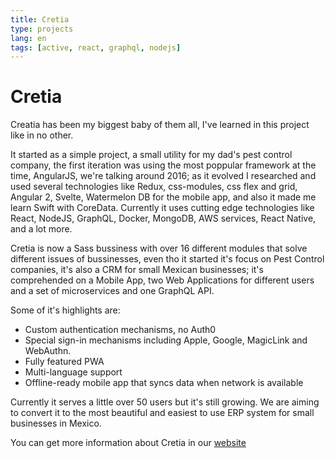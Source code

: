 ```yaml
---
title: Cretia
type: projects
lang: en
tags: [active, react, graphql, nodejs]
---
```


# Cretia

Creatia has been my biggest baby of them all, I've learned in this project like in no other.

It started as a simple project, a small utility for my dad's pest control company, the first iteration was using the most poppular framework at the time, AngularJS, we're talking around 2016; as it evolved I researched and used several technologies like Redux, css-modules, css flex and grid, Angular 2, Svelte, Watermelon DB for the mobile app, and also it made me learn Swift with CoreData. Currently it uses cutting edge technologies like React, NodeJS, GraphQL, Docker, MongoDB, AWS services, React Native, and a lot more.

Cretia is now a Sass bussiness with over 16 different modules that solve different issues of bussinesses, even tho it started it's focus on Pest Control companies, it's also a CRM for small Mexican businesses; it's comprehended on a Mobile App, two Web Applications for different users and a set of microservices and one GraphQL API.

Some of it's highlights are:

- Custom authentication mechanisms, no Auth0
- Special sign-in mechanisms including Apple, Google, MagicLink and WebAuthn.
- Fully featured PWA
- Multi-language support
- Offline-ready mobile app that syncs data when network is available

Currently it serves a little over 50 users but it's still growing. We are aiming to convert it to the most beautiful and easiest to use ERP system for small businesses in Mexico.

You can get more information about Cretia in our [website](https://www.cretia.app/)
